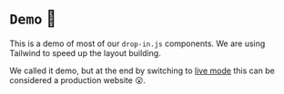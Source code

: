 
<Meta
  title={meta.title}
  argTypes={meta.argTypes}
/>

# `Demo` 🚀

This is a demo of most of our `drop-in.js` components. We are using Tailwind to speed up the layout building.

We called it demo, but at the end by switching to [live mode](https://docs.commercelayer.io/core/api-specification#environments) this can be considered a production website 😮.

<Canvas withSource="close">
  <Story story={Basic} name="Basic" />
</Canvas>

<ArgsTable story="Basic" />
